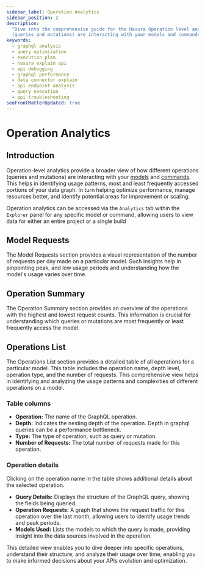```yaml
---
sidebar_label: Operation Analytics
sidebar_position: 2
description:
  "Dive into the comprehensive guide for the Hasura Operation level analytics. Understand how different operations
  (queries and mutations) are interacting with your models and commands."
keywords:
  - graphql analysis
  - query optimization
  - execution plan
  - hasura explain api
  - api debugging
  - graphql performance
  - data connector explain
  - api endpoint analysis
  - query execution
  - api troubleshooting
seoFrontMatterUpdated: true
---
```



# Operation Analytics

## Introduction

Operation-level analytics provide a broader view of how different operations (queries and mutations) are interacting
with your [models](/supergraph-modeling/models.mdx) and [commands](/supergraph-modeling/commands.mdx).
This helps in identifying usage patterns, most and least frequently accessed portions of your data graph. In turn
helping optimize performance, manage resources better, and identify potential areas for improvement or scaling.

Operation analytics can be accessed via the `Analytics` tab within the `Explorer` panel for any specific model or command, allowing users to view data for either an entire project or a single build

<Thumbnail src="/img/model-analytics/operation-analytics.png" alt="Operation Analytics" width="1000px" />

## Model Requests

The Model Requests section provides a visual representation of the number of requests per day made on a particular model. Such insights help in pinpointing peak, and low usage periods and understanding how the model's usage varies over time.

<Thumbnail src="/img/model-analytics/model-request-graph.png" alt="Operation Analytics" width="1000px" />

## Operation Summary

The Operation Summary section provides an overview of the operations with the highest and lowest request counts. This
information is crucial for understanding which queries or mutations are most frequently or least frequently access the model.

<Thumbnail src="/img/model-analytics/operation-summary.png" alt="Operation Analytics" width="1000px" />

## Operations List

The Operations List section provides a detailed table of all operations for a particular model. This table includes the
operation name, depth level, operation type, and the number of requests. This comprehensive view helps in identifying
and analyzing the usage patterns and complexities of different operations on a model.

### Table columns

- **Operation:** The name of the GraphQL operation.
- **Depth:** Indicates the nesting depth of the operation. Depth in graphql queries can be a performance
  bottleneck.
- **Type:** The type of operation, such as query or mutation.
- **Number of Requests:** The total number of requests made for this operation.

<Thumbnail src="/img/model-analytics/operations-list.png" alt="Operation Analytics" width="1000px" />

### Operation details

Clicking on the operation name in the table shows additional details about the selected
operation.

- **Query Details:** Displays the structure of the GraphQL query, showing the fields being queried.
- **Operation Requests:** A graph that shows the request traffic for this operation over the last month, allowing
  users to identify usage trends and peak periods.
- **Models Used:** Lists the models to which the query is made, providing insight into the data sources involved in
  the operation.

This detailed view enables you to dive deeper into specific operations, understand their structure, and analyze their
usage over time, enabling you to make informed decisions about your APIs evolution and optimization.

<Thumbnail src="/img/model-analytics/Operation-detail.png" alt="Operation Analytics" width="1000px" />
